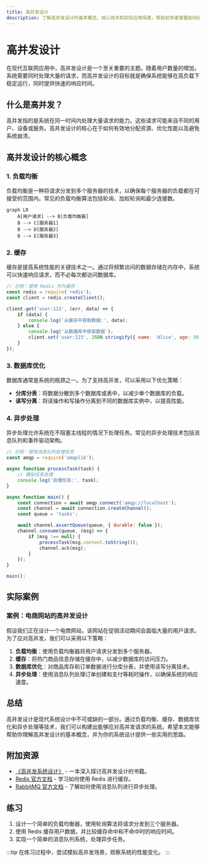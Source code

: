 ```yaml
---
title: 高并发设计
description: 了解高并发设计的基本概念、核心技术和实际应用场景，帮助初学者掌握如何设计支持高并发的系统。
---
```


# 高并发设计

在现代互联网应用中，高并发设计是一个至关重要的主题。随着用户数量的增加，系统需要同时处理大量的请求，而高并发设计的目标就是确保系统能够在高负载下稳定运行，同时提供快速的响应时间。

## 什么是高并发？

高并发指的是系统在同一时间内处理大量请求的能力。这些请求可能来自不同的用户、设备或服务。高并发设计的核心在于如何有效地分配资源、优化性能以及避免系统崩溃。

## 高并发设计的核心概念

### 1. 负载均衡

负载均衡是一种将请求分发到多个服务器的技术，以确保每个服务器的负载都在可接受的范围内。常见的负载均衡算法包括轮询、加权轮询和最少连接数。

```mermaid
graph LR
    A[用户请求] --> B[负载均衡器]
    B --> C[服务器1]
    B --> D[服务器2]
    B --> E[服务器3]
```

### 2. 缓存

缓存是提高系统性能的关键技术之一。通过将频繁访问的数据存储在内存中，系统可以快速响应请求，而不必每次都访问数据库。

```javascript
// 示例：使用 Redis 作为缓存
const redis = require('redis');
const client = redis.createClient();

client.get('user:123', (err, data) => {
    if (data) {
        console.log('从缓存中获取数据:', data);
    } else {
        console.log('从数据库中获取数据');
        client.set('user:123', JSON.stringify({ name: 'Alice', age: 30 }));
    }
});
```

### 3. 数据库优化

数据库通常是系统的瓶颈之一。为了支持高并发，可以采用以下优化策略：

- **分库分表**：将数据分散到多个数据库或表中，以减少单个数据库的负载。
- **读写分离**：将读操作和写操作分离到不同的数据库实例中，以提高性能。

### 4. 异步处理

异步处理允许系统在不阻塞主线程的情况下处理任务。常见的异步处理技术包括消息队列和事件驱动架构。

```javascript
// 示例：使用消息队列处理任务
const amqp = require('amqplib');

async function processTask(task) {
    // 模拟任务处理
    console.log('处理任务:', task);
}

async function main() {
    const connection = await amqp.connect('amqp://localhost');
    const channel = await connection.createChannel();
    const queue = 'tasks';

    await channel.assertQueue(queue, { durable: false });
    channel.consume(queue, (msg) => {
        if (msg !== null) {
            processTask(msg.content.toString());
            channel.ack(msg);
        }
    });
}

main();
```

## 实际案例

### 案例：电商网站的高并发设计

假设我们正在设计一个电商网站，该网站在促销活动期间会面临大量的用户请求。为了应对高并发，我们可以采用以下策略：

1. **负载均衡**：使用负载均衡器将用户请求分发到多个服务器。
2. **缓存**：将热门商品信息存储在缓存中，以减少数据库的访问压力。
3. **数据库优化**：对商品库存和订单数据进行分库分表，并使用读写分离技术。
4. **异步处理**：使用消息队列处理订单创建和支付等耗时操作，以确保系统的响应速度。

## 总结

高并发设计是现代系统设计中不可或缺的一部分。通过负载均衡、缓存、数据库优化和异步处理等技术，我们可以构建出能够应对高并发请求的系统。希望本文能够帮助你理解高并发设计的基本概念，并为你的系统设计提供一些实用的思路。

## 附加资源

- [《高并发系统设计》](https://example.com) - 一本深入探讨高并发设计的书籍。
- [Redis 官方文档](https://redis.io/documentation) - 学习如何使用 Redis 进行缓存。
- [RabbitMQ 官方文档](https://www.rabbitmq.com/documentation.html) - 了解如何使用消息队列进行异步处理。

## 练习

1. 设计一个简单的负载均衡器，使用轮询算法将请求分发到三个服务器。
2. 使用 Redis 缓存用户数据，并比较缓存命中和不命中时的响应时间。
3. 实现一个简单的消息队列系统，处理异步任务。

:::tip
在练习过程中，尝试模拟高并发场景，观察系统的性能变化。
:::